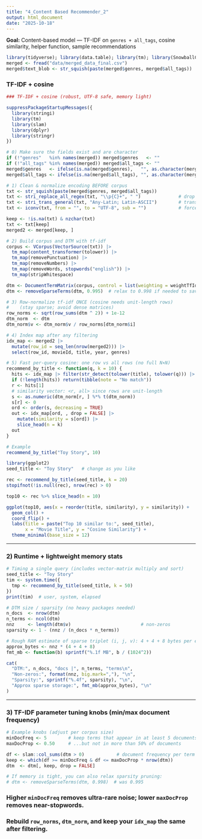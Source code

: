 ---
title: "4_Content Based Recommender_2"
output: html_document
date: "2025-10-18"
---
**Goal:** Content-based model — TF-IDF on `genres + all_tags`, cosine similarity, helper function, sample recommendations


```{r setup, message=FALSE, warning=FALSE}
library(tidyverse); library(data.table); library(tm); library(SnowballC); library(stringr)
merged <- fread("data/merged_data_final.csv")
merged$text_blob <- str_squish(paste(merged$genres, merged$all_tags))
```


### TF-IDF + cosine

```{r}
### TF-IDF + cosine (robust, UTF-8 safe, memory light)

suppressPackageStartupMessages({
  library(stringi)
  library(tm)
  library(slam)
  library(dplyr)
  library(stringr)
})

# 0) Make sure the fields exist and are character
if (!"genres"   %in% names(merged)) merged$genres   <- ""
if (!"all_tags" %in% names(merged)) merged$all_tags <- ""
merged$genres   <- ifelse(is.na(merged$genres),   "", as.character(merged$genres))
merged$all_tags <- ifelse(is.na(merged$all_tags), "", as.character(merged$all_tags))

# 1) Clean & normalize encoding BEFORE corpus
txt <- str_squish(paste(merged$genres, merged$all_tags))
txt <- stri_replace_all_regex(txt, "\\p{C}+", " ")              # drop control bytes
txt <- stri_trans_general(txt, "Any-Latin; Latin-ASCII")        # transliterate accents
txt <- iconv(txt, from = "", to = "UTF-8", sub = "")            # force UTF-8; drop bad bytes

keep <- !is.na(txt) & nzchar(txt)
txt <- txt[keep]
merged2 <- merged[keep, ]

# 2) Build corpus and DTM with tf-idf
corpus <- VCorpus(VectorSource(txt)) |>
  tm_map(content_transformer(tolower)) |>
  tm_map(removePunctuation) |>
  tm_map(removeNumbers) |>
  tm_map(removeWords, stopwords("english")) |>
  tm_map(stripWhitespace)

dtm <- DocumentTermMatrix(corpus, control = list(weighting = weightTfIdf))
dtm <- removeSparseTerms(dtm, 0.995)  # relax to 0.998 if needed to save RAM

# 3) Row-normalize tf-idf ONCE (cosine needs unit-length rows)
#    (stay sparse; avoid dense matrices)
row_norms <- sqrt(row_sums(dtm ^ 2)) + 1e-12
dtm_norm  <- dtm
dtm_norm$v <- dtm_norm$v / row_norms[dtm_norm$i]

# 4) Index map after any filtering
idx_map <- merged2 |>
  mutate(row_id = seq_len(nrow(merged2))) |>
  select(row_id, movieId, title, year, genres)

# 5) Fast per-query cosine: one row vs all rows (no full N×N)
recommend_by_title <- function(q, k = 10) {
  hits <- idx_map |> filter(str_detect(tolower(title), tolower(q))) |> pull(row_id)
  if (!length(hits)) return(tibble(note = "No match"))
  r <- hits[1]
  # similarity vector: <r, all> since rows are unit-length
  s <- as.numeric(dtm_norm[r, ] %*% t(dtm_norm))
  s[r] <- 0
  ord <- order(s, decreasing = TRUE)
  out <- idx_map[ord, , drop = FALSE] |>
    mutate(similarity = s[ord]) |>
    slice_head(n = k)
  out
}

# Example
recommend_by_title("Toy Story", 10)
```

```{r similarity-plot, message=FALSE, warning=FALSE, fig.width=7, fig.height=4}
library(ggplot2)
seed_title <- "Toy Story"   # change as you like

rec <- recommend_by_title(seed_title, k = 20)
stopifnot(!is.null(rec), nrow(rec) > 0)

top10 <- rec %>% slice_head(n = 10)

ggplot(top10, aes(x = reorder(title, similarity), y = similarity)) +
  geom_col() +
  coord_flip() +
  labs(title = paste("Top 10 similar to:", seed_title),
       x = "Movie Title", y = "Cosine Similarity") +
  theme_minimal(base_size = 12)
```

---

### 2) Runtime + lightweight memory stats
```{r runtime-and-memory, message=FALSE}
# Timing a single query (includes vector-matrix multiply and sort)
seed_title <- "Toy Story"
tim <- system.time({
  tmp <- recommend_by_title(seed_title, k = 50)
})
print(tim)  # user, system, elapsed

# DTM size / sparsity (no heavy packages needed)
n_docs  <- nrow(dtm)
n_terms <- ncol(dtm)
nnz     <- length(dtm$v)                          # non-zeros
sparsity <- 1 - (nnz / (n_docs * n_terms))

# Rough RAM estimate of sparse triplet (i, j, v): 4 + 4 + 8 bytes per entry
approx_bytes <- nnz * (4 + 4 + 8)
fmt_mb <- function(b) sprintf("%.1f MB", b / (1024^2))

cat(
  "DTM:", n_docs, "docs |", n_terms, "terms\n",
  "Non-zeros:", format(nnz, big.mark=","), "\n",
  "Sparsity:", sprintf("%.4f", sparsity), "\n",
  "Approx sparse storage:", fmt_mb(approx_bytes), "\n"
)
```


---

### 3) TF-IDF parameter tuning knobs (min/max document frequency)

```{r tfidf-tuning, message=FALSE}
# Example knobs (adjust per corpus size)
minDocFreq <- 5        # keep terms that appear in at least 5 documents
maxDocProp <- 0.50     # ...but not in more than 50% of documents

df <- slam::col_sums(dtm > 0)            # document frequency per term
keep <- which(df >= minDocFreq & df <= maxDocProp * nrow(dtm))
dtm  <- dtm[, keep, drop = FALSE]

# If memory is tight, you can also relax sparsity pruning:
# dtm <- removeSparseTerms(dtm, 0.998)  # was 0.995
```



### Higher `minDocFreq` removes ultra-rare noise; lower `maxDocProp` removes near-stopwords. 
### Rebuild `row_norms`, `dtm_norm`, and keep your `idx_map` the same after filtering.
